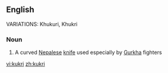 ==English==
VARIATIONS: Khukuri, Khukri
===Noun===
{{wikipedia}}
{{en-noun}}

# A curved [[Nepalese]] [[knife]] used especially by [[Gurkha]] fighters

[[vi:kukri]]
[[zh:kukri]]